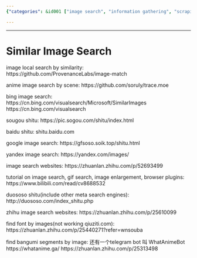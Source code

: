 ```yaml
---
{"categories": &id001 ["image search", "information gathering", "scraping", "search engine", "video generator"], "category": "Image Search Tools", "date": "2023-12-22 23:52:59", "description": "This article explores various image search tools, including general and GIF searches, browser plugins, tutorials for using them effectively, meta search engines for finding specific elements like fonts or anime scenes, and how to locate these resources through image-based searches.", "tags": *id001, "title": "Similar Image Search"}

---
```


------

# Similar Image Search

image local search by similarity:
https://github.com/ProvenanceLabs/image-match

anime image search by scene:
https://github.com/soruly/trace.moe

bing image search:
https://cn.bing.com/visualsearch/Microsoft/SimilarImages
https://cn.bing.com/visualsearch

sougou shitu:
https://pic.sogou.com/shitu/index.html

baidu shitu:
shitu.baidu.com

google image search:
https://gfsoso.soik.top/shitu.html

yandex image search:
https://yandex.com/images/

image search websites:
https://zhuanlan.zhihu.com/p/52693499 

tutorial on image search, gif search, image enlargement, browser plugins:
https://www.bilibili.com/read/cv8688532

duososo shitu(include other meta search engines):
http://duososo.com/index_shitu.php

zhihu image search websites:
https://zhuanlan.zhihu.com/p/25610099

find font by images(not working qiuziti.com):
https://zhuanlan.zhihu.com/p/25440271?refer=wnsouba

find bangumi segments by image:
还有一个telegram bot 叫 WhatAnimeBot
https://whatanime.ga/
https://zhuanlan.zhihu.com/p/25313498

